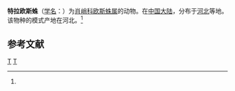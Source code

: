 {{Speciesbox
| taxon = Orsinome trappensis
| binomial_authority = (Schenkel, 1953)<ref name='id13409'>{{cite web| url =http://www.bioinfo.cn/db05/BjdwSpecies.php?action=view&id=13409| title =特拉欧斯蛛| work =《中国动物物种编目数据库》| publisher =中国科学院微生物研究所| author =中国科学院动物研究所| accessdate =2009-04-28| deadurl =yes| archiveurl =https://web.archive.org/web/20160304235939/http://www.bioinfo.cn/db05/BjdwSpecies.php?action=view&id=13409| archivedate =2016-03-04}}</ref>
}}

'''特拉欧斯蛛'''（[[学名|学名]]：{{lang|la|''Orsinome trappensis''}}）为[[肖峭科|肖峭科]][[欧斯蛛属|欧斯蛛属]]的动物。在[[中国大陆|中国大陆]]，分布于[[河北|河北]]等地。该物种的模式产地在河北。<ref name='id13409'/>

== 参考文献 ==
{{reflist}}

{{蜘蛛小作品}}

{{taxonbar}}
[[Category:_1953年描述的动物|T]]
[[Category:欧斯蛛属|T]]